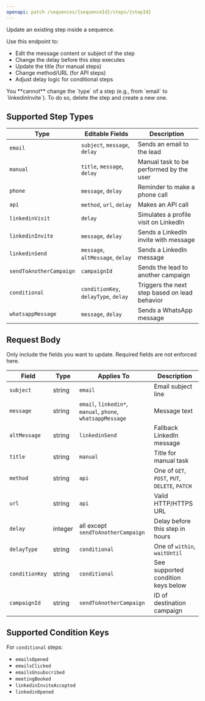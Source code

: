 ```yaml
---
openapi: patch /sequences/{sequenceId}/steps/{stepId}
---
```


<SnippetObjectReference objectName="Step" objectPath="step" />

Update an existing step inside a sequence.

Use this endpoint to:

- Edit the message content or subject of the step
- Change the delay before this step executes
- Update the title (for manual steps)
- Change method/URL (for API steps)
- Adjust delay logic for conditional steps

<Warning>
You **cannot** change the `type` of a step (e.g., from `email` to `linkedinInvite`). To do so, delete the step and create a new one.
</Warning>

## Supported Step Types

| Type | Editable Fields | Description |
| --- | --- | --- |
| `email` | `subject`, `message`, `delay` | Sends an email to the lead |
| `manual` | `title`, `message`, `delay` | Manual task to be performed by the user |
| `phone` | `message`, `delay` | Reminder to make a phone call |
| `api` | `method`, `url`, `delay` | Makes an API call |
| `linkedinVisit` | `delay` | Simulates a profile visit on LinkedIn |
| `linkedinInvite` | `message`, `delay` | Sends a LinkedIn invite with message |
| `linkedinSend` | `message`, `altMessage`, `delay` | Sends a LinkedIn message |
| `sendToAnotherCampaign` | `campaignId` | Sends the lead to another campaign |
| `conditional` | `conditionKey`, `delayType`, `delay` | Triggers the next step based on lead behavior |
| `whatsappMessage` | `message`, `delay` | Sends a WhatsApp message |

## Request Body

Only include the fields you want to update. Required fields are not enforced here.

| Field | Type | Applies To | Description |
| --- | --- | --- | --- |
| `subject` | string | `email` | Email subject line |
| `message` | string | `email`, `linkedin*`, `manual`, `phone`, `whatsappMessage` | Message text |
| `altMessage` | string | `linkedinSend` | Fallback LinkedIn message |
| `title` | string | `manual` | Title for manual task |
| `method` | string | `api` | One of `GET`, `POST`, `PUT`, `DELETE`, `PATCH` |
| `url` | string | `api` | Valid HTTP/HTTPS URL |
| `delay` | integer | all except `sendToAnotherCampaign` | Delay before this step in hours |
| `delayType` | string | `conditional` | One of `within`, `waitUntil` |
| `conditionKey` | string | `conditional` | See supported condition keys below |
| `campaignId` | string | `sendToAnotherCampaign` | ID of destination campaign |

## Supported Condition Keys

For `conditional` steps:

- `emailsOpened`
- `emailsClicked`
- `emailsUnsubscribed`
- `meetingBooked`
- `linkedinInviteAccepted`
- `linkedinOpened`